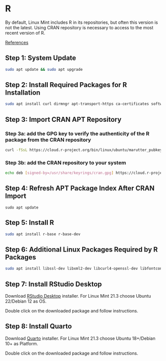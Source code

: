 # R

By default, Linux Mint includes R in its repositories, but often this version
is not the latest. Using CRAN repository is necessary to access to the most
recent version of R.

[References](https://www.linuxcapable.com/how-to-install-r-lang-on-linux-mint/)

## Step 1: System Update

```bash
sudo apt update && sudo apt upgrade
```

## Step 2: Install Required Packages for R Installation

```bash
sudo apt install curl dirmngr apt-transport-https ca-certificates software-properties-common -y
```

## Step 3: Import CRAN APT Repository

### Step 3a: add the GPG key to verify the authenticity of the R package from the CRAN repository

```bash
curl -fSsL https://cloud.r-project.org/bin/linux/ubuntu/marutter_pubkey.asc | sudo gpg --dearmor | sudo tee /usr/share/keyrings/cran.gpg >> /dev/null
```

### Step 3b: add the CRAN repository to your system

```bash
echo deb [signed-by=/usr/share/keyrings/cran.gpg] https://cloud.r-project.org/bin/linux/ubuntu jammy-cran40/ | sudo tee /etc/apt/sources.list.d/cran.list
```

## Step 4: Refresh APT Package Index After CRAN Import

```
sudo apt update
```

## Step 5: Install R

```bash
sudo apt install r-base r-base-dev
```

## Step 6: Additional Linux Packages Required by R Packages

```bash
sudo apt install libssl-dev libxml2-dev libcurl4-openssl-dev libfontconfig1-dev libharfbuzz-dev libfribidi-dev libfreetype6-dev libpng-dev libtiff5-dev libjpeg-dev
```

## Step 7: Install RStudio Desktop

Download [RStudio Desktop](https://posit.co/download/rstudio-desktop/)
installer. For Linux Mint 21.3 choose Ubuntu 22/Debian 12 as OS.

Double click on the downloaded package and follow instructions.

## Step 8: Install Quarto

Download [Quarto](https://quarto.org/docs/get-started/) installer. For Linux
Mint 21.3 choose Ubuntu 18+/Debian 10+ as Platform.

Double click on the downloaded package and follow instructions.



